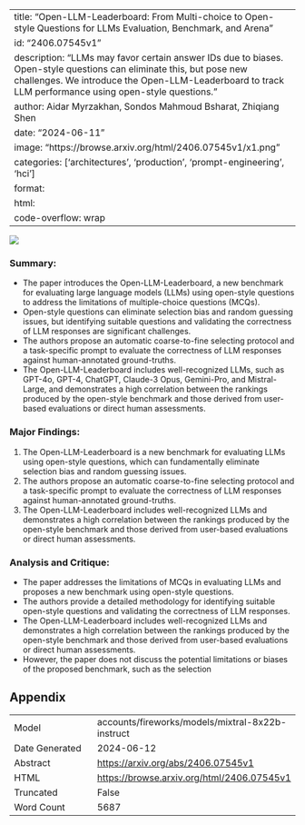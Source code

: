 
---
title: "Open-LLM-Leaderboard: From Multi-choice to Open-style Questions for LLMs Evaluation, Benchmark, and Arena"
id: "2406.07545v1"
description: "LLMs may favor certain answer IDs due to biases. Open-style questions can eliminate this, but pose new challenges. We introduce the Open-LLM-Leaderboard to track LLM performance using open-style questions."
author: Aidar Myrzakhan, Sondos Mahmoud Bsharat, Zhiqiang Shen
date: "2024-06-11"
image: "https://browse.arxiv.org/html/2406.07545v1/x1.png"
categories: ['architectures', 'production', 'prompt-engineering', 'hci']
format:
  html:
    code-overflow: wrap
---

![](https://browse.arxiv.org/html/2406.07545v1/x1.png)

### Summary:

- The paper introduces the Open-LLM-Leaderboard, a new benchmark for evaluating large language models (LLMs) using open-style questions to address the limitations of multiple-choice questions (MCQs).
- Open-style questions can eliminate selection bias and random guessing issues, but identifying suitable questions and validating the correctness of LLM responses are significant challenges.
- The authors propose an automatic coarse-to-fine selecting protocol and a task-specific prompt to evaluate the correctness of LLM responses against human-annotated ground-truths.
- The Open-LLM-Leaderboard includes well-recognized LLMs, such as GPT-4o, GPT-4, ChatGPT, Claude-3 Opus, Gemini-Pro, and Mistral-Large, and demonstrates a high correlation between the rankings produced by the open-style benchmark and those derived from user-based evaluations or direct human assessments.

### Major Findings:

1. The Open-LLM-Leaderboard is a new benchmark for evaluating LLMs using open-style questions, which can fundamentally eliminate selection bias and random guessing issues.
2. The authors propose an automatic coarse-to-fine selecting protocol and a task-specific prompt to evaluate the correctness of LLM responses against human-annotated ground-truths.
3. The Open-LLM-Leaderboard includes well-recognized LLMs and demonstrates a high correlation between the rankings produced by the open-style benchmark and those derived from user-based evaluations or direct human assessments.

### Analysis and Critique:

- The paper addresses the limitations of MCQs in evaluating LLMs and proposes a new benchmark using open-style questions.
- The authors provide a detailed methodology for identifying suitable open-style questions and validating the correctness of LLM responses.
- The Open-LLM-Leaderboard includes well-recognized LLMs and demonstrates a high correlation between the rankings produced by the open-style benchmark and those derived from user-based evaluations or direct human assessments.
- However, the paper does not discuss the potential limitations or biases of the proposed benchmark, such as the selection

## Appendix

|          |          |
|----------|----------|
| Model     | accounts/fireworks/models/mixtral-8x22b-instruct       |
| Date Generated     | 2024-06-12       |
| Abstract | [https://arxiv.org/abs/2406.07545v1](https://arxiv.org/abs/2406.07545v1)        |
| HTML     | [https://browse.arxiv.org/html/2406.07545v1](https://browse.arxiv.org/html/2406.07545v1)       |
| Truncated       | False       |
| Word Count       | 5687       |